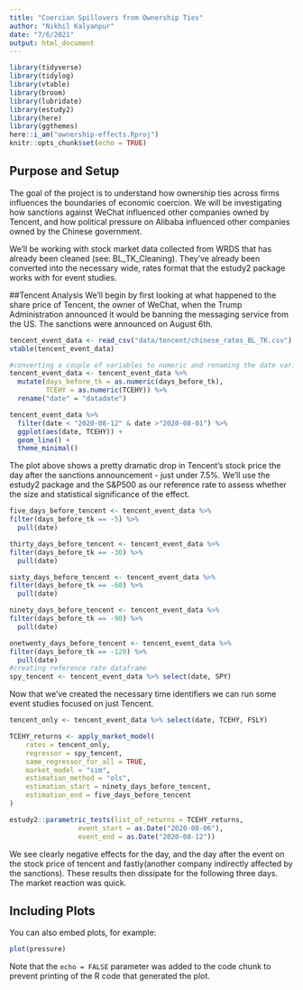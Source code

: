 ```yaml
---
title: "Coercian Spillovers from Ownership Ties"
author: "Nikhil Kalyanpur"
date: "7/6/2021"
output: html_document
---
```


```r
library(tidyverse)
library(tidylog)
library(vtable)
library(broom)
library(lubridate)
library(estudy2)
library(here)
library(ggthemes)
here::i_am("ownership-effects.Rproj")
knitr::opts_chunk$set(echo = TRUE)
```

## Purpose and Setup

The goal of the project is to understand how ownership ties across firms influences the boundaries of economic coercion. We will be investigating how sanctions against WeChat influenced other companies owned by Tencent, and how political pressure on Alibaba influenced other companies owned by the Chinese government. 

We'll be working with stock market data collected from WRDS that has already been cleaned (see: BL_TK_Cleaning). They've already been converted into the necessary wide, rates format that the estudy2 package works with for event studies. 

##Tencent Analysis
We'll begin by first looking at what happened to the share price of Tencent, the owner of WeChat, when the Trump Administration announced it would be banning the messaging service from the US. The sanctions were announced on August 6th. 


```r
tencent_event_data <- read_csv("data/tencent/chinese_rates_BL_TK.csv")
vtable(tencent_event_data)

#converting a couple of variables to numeric and renaming the date variable
tencent_event_data <- tencent_event_data %>% 
  mutate(days_before_tk = as.numeric(days_before_tk),
         TCEHY = as.numeric(TCEHY)) %>% 
  rename("date" = "datadate")

tencent_event_data %>% 
  filter(date < "2020-08-12" & date >"2020-08-01") %>% 
  ggplot(aes(date, TCEHY)) +
  geom_line() + 
  theme_minimal()
```
The plot above shows a pretty dramatic drop in Tencent's stock price the day after the sanctions announcement - just under 7.5%.
We'll use the estudy2 package and the S&P500 as our reference rate to assess whether the size and statistical significance of the effect.

```r

five_days_before_tencent <- tencent_event_data %>% 
filter(days_before_tk == -5) %>% 
  pull(date)

thirty_days_before_tencent <- tencent_event_data %>% 
filter(days_before_tk == -30) %>% 
  pull(date)

sixty_days_before_tencent <- tencent_event_data %>% 
filter(days_before_tk == -60) %>% 
  pull(date)

ninety_days_before_tencent <- tencent_event_data %>% 
filter(days_before_tk == -90) %>% 
  pull(date)

onetwenty_days_before_tencent <- tencent_event_data %>% 
filter(days_before_tk == -120) %>% 
  pull(date)
#creating reference rate dataframe
spy_tencent <- tencent_event_data %>% select(date, SPY)
```


Now that we've created the necessary time identifiers we can run some event studies focused on just Tencent.
```r
tencent_only <- tencent_event_data %>% select(date, TCEHY, FSLY)

TCEHY_returns <- apply_market_model(
    rates = tencent_only,
    regressor = spy_tencent,
    same_regressor_for_all = TRUE,
    market_model = "sim",
    estimation_method = "ols",
    estimation_start = ninety_days_before_tencent,
    estimation_end = five_days_before_tencent
)

estudy2::parametric_tests(list_of_returns = TCEHY_returns,
                 event_start = as.Date("2020-08-06"),
                 event_end = as.Date("2020-08-12"))

```

We see clearly negative effects for the day, and the day after the event on the stock price of tencent and fastly(another company indirectly affected by the sanctions). These results then dissipate for the following three days. The market reaction was quick. 

## Including Plots

You can also embed plots, for example:

```r
plot(pressure)
```

Note that the `echo = FALSE` parameter was added to the code chunk to prevent printing of the R code that generated the plot.
